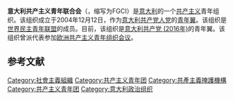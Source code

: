 {{unreferenced|time=2019-10-15T23:12:26+00:00}}
{{Infobox Political Youth Organization
|country =
|party_name = 意大利共产主义青年联合会
|native_name = Federazione Giovanile Comunisti Italiani
|colorcode = red
|logo = [[File:Federazione_Giovanile_Comunisti_Italiani_(logo).png|100px]]
|leader = 
|foundation = 2004年12月12日
|ideology = [[共产主义|共产主义]]<br>[[马克思主义|马克思主义]]
|mother_party = [[意大利共产党_(2016年)|意大利共产党 (2016年)]]
|international =  [[世界民主青年联盟|世界民主青年联盟]]<br>[[欧洲共产主义青年组织会议|欧洲共产主义青年组织会议]]
|european = 
|europarl = 
|colours = [[红色|红色]]
|headquarters = 
|website = [http://www.fgci.it www.fgci.it]
}}

'''意大利共产主义青年联合会'''（{{lang-it|Federazione Giovanile Comunisti Italiani}}，缩写为FGCI）是[[意大利|意大利]]的一个[[共产主义|共产主义]]青年组织。该组织成立于2004年12月12日，作为[[意大利共产党人党|意大利共产党人党]]的[[青年翼|青年翼]]。该组织是[[世界民主青年联盟|世界民主青年联盟]]的成员。目前，该组织是[[意大利共产党_(2016年)|意大利共产党 (2016年)]]的青年翼。该组织曾派代表参加[[欧洲共产主义青年组织会议|欧洲共产主义青年组织会议]]。

== 参考文献 ==
{{reflist}}
{{共产主义青年团}}
{{Italy-stub}}
[[Category:社會主義組織|Category:社會主義組織]]
[[Category:共产主义青年团|Category:共产主义青年团]]
[[Category:共產主義掩護機構|Category:共產主義掩護機構]]
[[Category:共产主义青年团|Category:共产主义青年团]]
[[Category:意大利政治组织|Category:意大利政治组织]]
